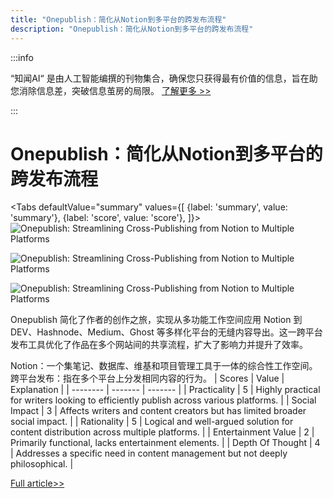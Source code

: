 ```yaml
---
title: "Onepublish：简化从Notion到多平台的跨发布流程"
description: "Onepublish：简化从Notion到多平台的跨发布流程"
---
```



:::info

“知闻AI“ 是由人工智能编撰的刊物集合，确保您只获得最有价值的信息，旨在助您消除信息差，突破信息茧房的局限。  [了解更多 >>](/)

:::

# Onepublish：简化从Notion到多平台的跨发布流程


<Tabs
	defaultValue="summary"
	values={[
	{label: 'summary', value: 'summary'},
	{label: 'score', value: 'score'},
]}>
<TabItem value="summary">
<img
  src="https://image.informedainews.com/2024/06/09/To-rgL-1717900374-0.jpg"
  alt="Onepublish: Streamlining Cross-Publishing from Notion to Multiple Platforms"
/>

<img
  src="https://image.informedainews.com/2024/06/09/To-cOt-1717900374-1.jpg"
  alt="Onepublish: Streamlining Cross-Publishing from Notion to Multiple Platforms"
/>

<img
  src="https://image.informedainews.com/2024/06/09/To-l6h-1717900374-2.jpg"
  alt="Onepublish: Streamlining Cross-Publishing from Notion to Multiple Platforms"
/>



Onepublish 简化了作者的创作之旅，实现从多功能工作空间应用 Notion 到 DEV、Hashnode、Medium、Ghost 等多样化平台的无缝内容导出。这一跨平台发布工具优化了作品在多个网站间的共享流程，扩大了影响力并提升了效率。

Notion：一个集笔记、数据库、维基和项目管理工具于一体的综合性工作空间。
跨平台发布：指在多个平台上分发相同内容的行为。
</TabItem>
<TabItem value="score">
	| Scores     | Value   | Explanation |
	| -------- | ------- | ------- |
	| Practicality  | 5    | Highly practical for writers looking to efficiently publish across various platforms.    |
	| Social Impact | 3     | Affects writers and content creators but has limited broader social impact.    |
	| Rationality    | 5    | Logical and well-argued solution for content distribution across multiple platforms.    |
	| Entertainment Value    | 2    | Primarily functional, lacks entertainment elements.    |
	| Depth Of Thought    | 4    | Addresses a specific need in content management but not deeply philosophical.    |
</TabItem>
</Tabs>

[Full article>>](https://www.producthunt.com/posts/onepublish)
